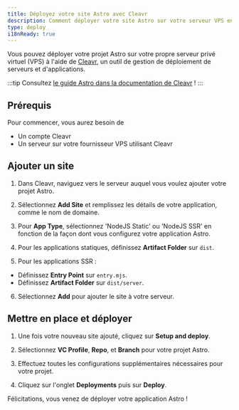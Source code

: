 ```yaml
---
title: Déployez votre site Astro avec Cleavr
description: Comment déployer votre site Astro sur votre serveur VPS en utilisant Cleavr.
type: deploy
i18nReady: true
---
```


Vous pouvez déployer votre projet Astro sur votre propre serveur privé virtuel (VPS) à l'aide de [Cleavr](https://cleavr.io/), un outil de gestion de déploiement de serveurs et d'applications.

:::tip
Consultez [le guide Astro dans la documentation de Cleavr](https://docs.cleavr.io/guides/astro) !
:::

## Prérequis

Pour commencer, vous aurez besoin de

- Un compte Cleavr
- Un serveur sur votre fournisseur VPS utilisant Cleavr

## Ajouter un site

1. Dans Cleavr, naviguez vers le serveur auquel vous voulez ajouter votre projet Astro.

2. Sélectionnez **Add Site** et remplissez les détails de votre application, comme le nom de domaine.

3. Pour **App Type**, sélectionnez 'NodeJS Static' ou 'NodeJS SSR' en fonction de la façon dont vous configurez votre application Astro.

4. Pour les applications statiques, définissez **Artifact Folder** sur `dist`.

5. Pour les applications SSR :
- Définissez **Entry Point** sur `entry.mjs`.
- Définissez **Artifact Folder** sur `dist/server`.

6. Sélectionnez **Add** pour ajouter le site à votre serveur.


## Mettre en place et déployer

1. Une fois votre nouveau site ajouté, cliquez sur **Setup and deploy**.

2. Sélectionnez **VC Profile**, **Repo**, et **Branch** pour votre projet Astro.

3. Effectuez toutes les configurations supplémentaires nécessaires pour votre projet.

4. Cliquez sur l'onglet **Deployments** puis sur **Deploy**.

Félicitations, vous venez de déployer votre application Astro !

